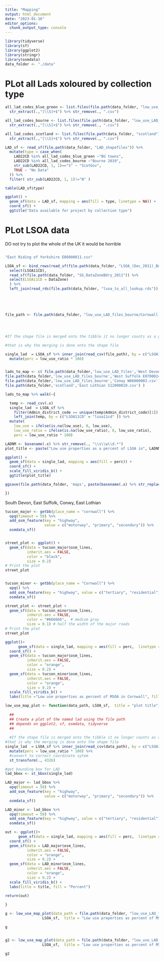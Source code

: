 ```yaml
---
title: "Mapping"
output: html_document
date: "2023-01-16"
editor_options: 
  chunk_output_type: console
---
```



```r
library(tidyverse)
library(sf)
library(ggplot2)
library(stringr)
library(osmdata)
data_folder <- "./data"
```

# PLot all Lads xoloured by collection type

```r
all_lad_codes_blue_green <- list.files(file.path(data_folder, "low_use_LAD_files")) %>%
  str_extract(.,"[\\S]+$") %>% str_remove(., ".csv")

all_lad_codes_bourne <- list.files(file.path(data_folder, "low_use_LAD_files_bourne")) %>%
  str_extract(.,"[\\S]+$") %>% str_remove(., ".csv")

all_lad_codes_scotland <- list.files(file.path(data_folder, "scotland")) %>%
  str_extract(.,"[\\S]+$") %>% str_remove(., ".csv")

LAD_sf <- read_sf(file.path(data_folder, "LAD_shapefiles")) %>%
  mutate(type = case_when(
    LAD22CD %in% all_lad_codes_blue_green ~"BG towns",
    LAD22CD %in% all_lad_codes_bourne ~"Bourne 2019",
    str_sub(LAD22CD, 1, 1)=="S" ~ "ScotGov",
    TRUE ~ "No Data"
  )) %>%
  filter( str_sub(LAD22CD, 1, 1)!="N" )
```


```r
table(LAD_sf$type)


```


```r

ggplot() +
  geom_sf(data = LAD_sf, mapping = aes(fill = type, linetype = NA)) + 
  coord_sf() +
  ggtitle("Data available for project by collection type")


```


# PLot LSOA data

DO not try to plot the whole of the UK it would be horrible
```r

```


```r


"East Riding of Yorkshire E06000011.csv"

LSOA_sf <- bind_rows(read_sf(file.path(data_folder, "LSOA_(Dec_2011)_Boundaries_Generalised_Clipped_(BGC)_EW_V3")) %>%
  select(LSOA11CD),
  read_sf(file.path(data_folder, "SG_DataZoneBdry_2011")) %>%
  select(LSOA11CD = DataZone)
  ) %>%
  left_join(read_rds(file.path(data_folder, "lsoa_to_all_lookup.rds")), by = c("LSOA11CD"="lsoa11cd"))





file_path <- file.path(data_folder, "low_use_LAD_files_bourne/Cornwall E06000052.csv")




#If the shape file is merged onto the tibble it no longer counts as a geometric object.

#that is why the merging is done onto the shape file

single_lad  = LSOA_sf %>% inner_join(read_csv(file_path), by = c("LSOA11CD" = "lsoa11cd" )) %>%
  mutate(perc = low_use_ratio * 100)



```

```r
lads_to_map <- c( file.path(data_folder,'low_use_LAD_files','West Devon E07000047.csv'),
file.path(data_folder,'low_use_LAD_files_bourne','West Suffolk E07000245.csv'),
file.path(data_folder,'low_use_LAD_files_bourne','Conwy W06000003.csv'),
file.path(data_folder,'scotland','East Lothian S12000010.csv') )

lads_to_map %>% walk(~{

  temp <- read_csv(.x)
  single_lad  = LSOA_sf %>% 
    filter(Admin_district_code == unique(temp$Admin_district_code)[1]) %>%
    left_join(temp, by = c("LSOA11CD" = "lsoa11cd" )) %>%
  mutate(
    low_use = ifelse(is.na(low_use), 0, low_use),
    low_use_ratio = ifelse(is.na(low_use_ratio), 0, low_use_ratio),
    perc = low_use_ratio * 100)

LADNM <- basename(.x) %>% str_remove(., "\\s\\w\\d.*")
plot_title <- paste("Low use properties as a percent of LSOA in", LADNM)

ggplot() +
  geom_sf(data = single_lad, mapping = aes(fill = perc)) + 
  coord_sf() +
  scale_fill_viridis_b() +
  ggtitle(plot_title)

ggsave(file.path(data_folder, 'maps', paste(basename(.x) %>% str_replace(., ".csv", ".pdf"))))

})
```


South Devon, East Suffolk, Conwy, East Lothian


```r

tucson_major <- getbb(place_name = "cornwall") %>%
  opq(timeout = 50) %>%
  add_osm_feature(key = "highway", 
                  value = c("motorway", "primary", "secondary")) %>%
  osmdata_sf()


street_plot <- ggplot() +
  geom_sf(data = tucson_major$osm_lines,
          inherit.aes = FALSE,
          color = "black",
          size = 0.2)
# Print the plot
street_plot


tucson_minor <- getbb(place_name = "Cornwall") %>%
  opq() %>%
  add_osm_feature(key = "highway", value = c("tertiary", "residential")) %>%
  osmdata_sf()

street_plot <- street_plot +
  geom_sf(data = tucson_minor$osm_lines,
          inherit.aes = FALSE,
          color = "#666666",  # medium gray
          size = 0.1) # half the width of the major roads
# Print the plot
street_plot

ggplot()+
      geom_sf(data = single_lad, mapping = aes(fill = perc,  linetype = NA)) + 
  coord_sf() +
  geom_sf(data = tucson_major$osm_lines,
          inherit.aes = FALSE,
          color = "orange",
          size = 0.2) +
  geom_sf(data = tucson_minor$osm_lines,
          inherit.aes = FALSE,
          color = "orange",
          size = 0.2) +
  scale_fill_viridis_b() +
  labs(title ="Low use properties as percent of MSOA in Cornwall", fill = "Percent")
```


```r



low_use_map_plot <- function(data_path, LSOA_sf,  title = "plot title"){
  
  ##
  ## Create a plot of the named lad using the file path
  ## depends on ggplot2, sf, osmdata, tidyverse
  ##
  
  #If the shape file is merged onto the tibble it no longer counts as a geometric object.
#that is why the merging is done onto the shape file
single_lad  = LSOA_sf %>% inner_join(read_csv(data_path), by = c("LSOA11CD" = "lsoa11cd" )) %>%
  mutate(perc = low_use_ratio * 100) %>%
  #convert to correct coordinate sytem
  st_transform(., 4326)

#get bounding box for LAD
lad_bbox <- st_bbox(single_lad)

LAD_major <- lad_bbox %>%
  opq(timeout = 50) %>%
  add_osm_feature(key = "highway", 
                  value = c("motorway", "primary", "secondary")) %>%
  osmdata_sf()

LAD_minor <- lad_bbox %>%
  opq(timeout = 50) %>%
  add_osm_feature(key = "highway", value = c("tertiary", "residential")) %>%
  osmdata_sf()

out <- ggplot()+
      geom_sf(data = single_lad, mapping = aes(fill = perc,  linetype = NA)) + 
  coord_sf() +
  geom_sf(data = LAD_major$osm_lines,
          inherit.aes = FALSE,
          color = "orange",
          size = 0.2) +
  geom_sf(data = LAD_minor$osm_lines,
          inherit.aes = FALSE,
          color = "orange",
          size = 0.2) +
  scale_fill_viridis_b() +
  labs(title = title, fill = "Percent")

return(out)
  
}

```



```r
g <- low_use_map_plot(data_path = file.path(data_folder, "low_use_LAD_files_bourne", "Cornwall E06000052.csv"), 
                 LSOA_sf,  title = "Low use properties as percent of MSOA in Cornwall" )

g


g2 <- low_use_map_plot(data_path = file.path(data_folder, "low_use_LAD_files", "East Riding of Yorkshire E06000011.csv"), 
                 LSOA_sf,  title = "Low use properties as percent of MSOA in East Riding" )

g2
```


